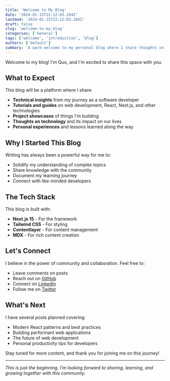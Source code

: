 ```yaml
---
title: 'Welcome to My Blog'
date: '2024-01-15T22:12:03.284Z'
lastmod: '2024-01-15T22:12:03.284Z'
draft: false
slug: 'welcome-to-my-blog'
categories: ['General']
tags: ['welcome', 'introduction', 'blog']
authors: ['default']
summary: 'A warm welcome to my personal blog where I share thoughts on technology, development, and life.'
---
```


Welcome to my blog! I'm Quo, and I'm excited to share this space with you.

## What to Expect

This blog will be a platform where I share:

- **Technical insights** from my journey as a software developer
- **Tutorials and guides** on web development, React, Next.js, and other technologies
- **Project showcases** of things I'm building
- **Thoughts on technology** and its impact on our lives
- **Personal experiences** and lessons learned along the way

## Why I Started This Blog

Writing has always been a powerful way for me to:
- Solidify my understanding of complex topics
- Share knowledge with the community
- Document my learning journey
- Connect with like-minded developers

## The Tech Stack

This blog is built with:
- **Next.js 15** - For the framework
- **Tailwind CSS** - For styling
- **Contentlayer** - For content management
- **MDX** - For rich content creation

## Let's Connect

I believe in the power of community and collaboration. Feel free to:
- Leave comments on posts
- Reach out on [GitHub](https://github.com/quo)
- Connect on [LinkedIn](https://www.linkedin.com/in/quo)
- Follow me on [Twitter](https://twitter.com/quo)

## What's Next

I have several posts planned covering:
- Modern React patterns and best practices
- Building performant web applications
- The future of web development
- Personal productivity tips for developers

Stay tuned for more content, and thank you for joining me on this journey!

---

*This is just the beginning. I'm looking forward to sharing, learning, and growing together with this community.*
